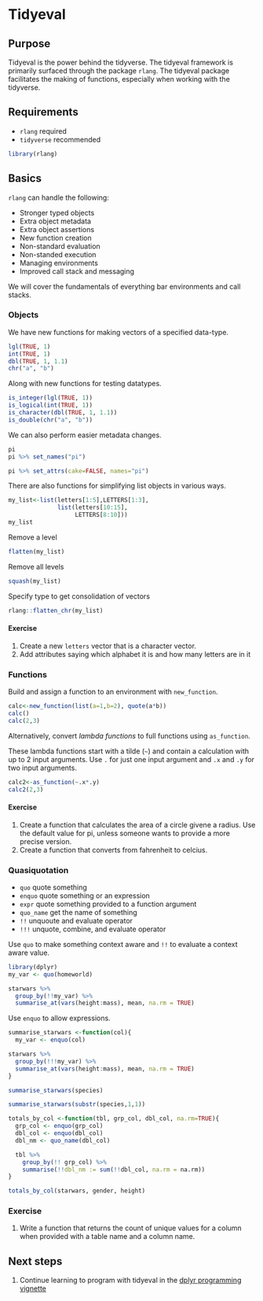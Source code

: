# Tidyeval

## Purpose
Tidyeval is the power behind the tidyverse. The tidyeval framework is primarily surfaced through the package `rlang`. The tidyeval package facilitates the making of functions, especially when working with the tidyverse.


## Requirements
- `rlang` required
- `tidyverse` recommended

```r
library(rlang)
```

## Basics
`rlang` can handle the following:

- Stronger typed objects
- Extra object metadata
- Extra object assertions
- New function creation
- Non-standard evaluation
- Non-standed execution
- Managing environments
- Improved call stack and messaging

We will cover the fundamentals of everything bar environments and call stacks.

### Objects

We have new functions for making vectors of a specified data-type.

```r
lgl(TRUE, 1)
int(TRUE, 1)
dbl(TRUE, 1, 1.1)
chr("a", "b")
```

Along with new functions for testing datatypes.
```r
is_integer(lgl(TRUE, 1))
is_logical(int(TRUE, 1))
is_character(dbl(TRUE, 1, 1.1))
is_double(chr("a", "b"))
```

We can also perform easier metadata changes.
```r
pi
pi %>% set_names("pi")
```

```r
pi %>% set_attrs(cake=FALSE, names="pi")
```

There are also functions for simplifying list objects in various ways.
```r
my_list<-list(letters[1:5],LETTERS[1:3],
              list(letters[10:15],
                   LETTERS[8:10]))
my_list
```

Remove a level
```r
flatten(my_list)
```

Remove all levels
```r
squash(my_list)
```

Specify type to get consolidation of vectors

```r
rlang::flatten_chr(my_list)
```


#### Exercise
1. Create a new `letters` vector that is a character vector.
2. Add attributes saying which alphabet it is and how many letters are in it

### Functions

Build and assign a function to an environment with `new_function`.
```r
calc<-new_function(list(a=1,b=2), quote(a*b))
calc()
calc(2,3)
```

Alternatively, convert *lambda functions* to full functions using `as_function`.

These lambda functions start with a tilde (`~`) and contain a calculation with up to 2 input arguments. Use `.` for just one input argument and `.x` and `.y` for two input arguments.

```r
calc2<-as_function(~.x*.y)
calc2(2,3)
```

#### Exercise
1. Create a function that calculates the area of a circle givene a radius. Use the default value for pi, unless someone wants to provide a more precise version.
2. Create a function that converts from fahrenheit to celcius.

### Quasiquotation
- `quo` quote something
- `enquo` quote something or an expression
- `expr` quote something provided to a function argument
- `quo_name` get the name of something
- `!!` unquoute and evaluate  operator
- `!!!` unquote, combine, and evaluate operator

Use `quo` to make something context aware and `!!` to evaluate a context aware value.

```r
library(dplyr)
my_var <- quo(homeworld)

starwars %>%
  group_by(!!my_var) %>%
  summarise_at(vars(height:mass), mean, na.rm = TRUE)
```

Use `enquo` to allow expressions.

```r
summarise_starwars <-function(col){
  my_var <- enquo(col)

starwars %>%
  group_by(!!!my_var) %>%
  summarise_at(vars(height:mass), mean, na.rm = TRUE)
}

summarise_starwars(species)
```

```r
summarise_starwars(substr(species,1,1))
```

```r
totals_by_col <-function(tbl, grp_col, dbl_col, na.rm=TRUE){
  grp_col <- enquo(grp_col)
  dbl_col <- enquo(dbl_col)
  dbl_nm <- quo_name(dbl_col)

  tbl %>%
    group_by(!! grp_col) %>% 
    summarise(!!dbl_nm := sum(!!dbl_col, na.rm = na.rm))
}

totals_by_col(starwars, gender, height)
```

### Exercise
1. Write a function that returns the count of unique values for a column when provided with a table name and a column name.

## Next steps
1. Continue learning to program with tidyeval in the [dplyr programming vignette](http://dplyr.tidyverse.org/articles/programming.html)
